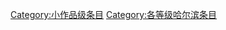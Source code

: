 {{catmore1|[[Wikipedia:哈尔滨专题|Wikipedia:哈尔滨专题]]}}
{{Articles by Quality|topic=哈尔滨|project=哈尔滨|format=toc}}
{{emptycat}}

[[Category:小作品级条目|Category:小作品级条目]]
[[Category:各等级哈尔滨条目|Category:各等级哈尔滨条目]]